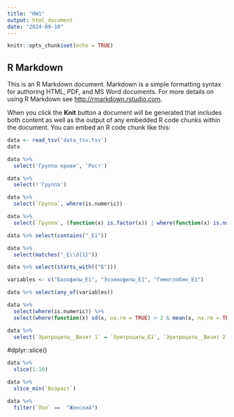 ```yaml
---
title: "HW1"
output: html_document
date: "2024-09-10"
---
```


```r
knitr::opts_chunk$set(echo = TRUE)
```

## R Markdown

This is an R Markdown document. Markdown is a simple formatting syntax for authoring HTML, PDF, and MS Word documents. For more details on using R Markdown see <http://rmarkdown.rstudio.com>.

When you click the **Knit** button a document will be generated that includes both content as well as the output of any embedded R code chunks within the document. You can embed an R code chunk like this:

```r
data <- read_tsv('data_tsv.tsv')
data
```
```r
data %>% 
  select('Группа крови', 'Рост')
```
```r
data %>% 
  select(!'Группа')
```
```r
data %>% 
  select(`Группа`, where(is.numeric))
```
```r
data %>% 
  select(`Группа`, (function(x) is.factor(x)) | where(function(x) is.numeric(x)))
```
```r
data %>% select(contains("_E1"))
```
```r
data %>% 
  select(matches("_E\\d{1}"))
```
```r
data %>% select(starts_with(("Б")))
```
```r
variables <- c("Базофилы_E1", "Эозинофилы_E1", "Гемоглобин_E1")

data %>% select(any_of(variables))
```
```r
data %>% 
  select(where(is.numeric)) %>% 
  select(where(function(x) sd(x, na.rm = TRUE) > 2 & mean(x, na.rm = TRUE) < 10))
```
```r
data %>% 
  select(`Эритроциты__Визит 1` = `Эритроциты_E1`, `Эритроциты__Визит 2` = `Эритроциты_E2`)
```
#dplyr::slice()

```r
data %>% 
  slice(1:10)
```
```r
data %>% 
  slice_min(`Возраст`)
```


```r
data %>% 
  filter(`Пол` ==  "Женский")
```

